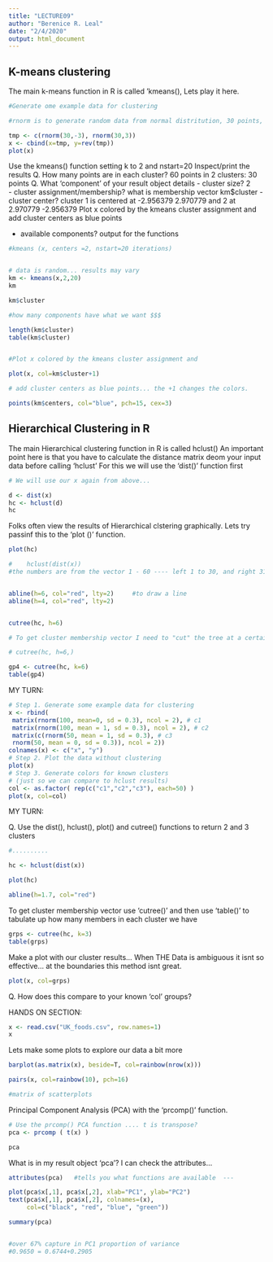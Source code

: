 ```yaml
---
title: "LECTURE09"
author: "Berenice R. Leal"
date: "2/4/2020"
output: html_document
---
```

## K-means clustering
The main k-means function in R is called 'kmeans(), Lets play it here. 

```r
#Generate ome example data for clustering

#rnorm is to generate random data from normal distritution, 30 points, center at -3, next time 30 points centered at 3.... cbind is to combine objects by row or column.... rev reverses 

tmp <- c(rnorm(30,-3), rnorm(30,3))
x <- cbind(x=tmp, y=rev(tmp))
plot(x)

```

Use the kmeans() function setting k to 2 and nstart=20
Inspect/print the results
Q. How many points are in each cluster? 60 points in 2 clusters: 30 points 
Q. What ‘component’ of your result object details
 - cluster size? 2       
 - cluster assignment/membership?  what is membership vector km$cluster
 - cluster center?   cluster 1 is centered at -2.956379  2.970779
     and 2 at  2.970779 -2.956379
Plot x colored by the kmeans cluster assignment and
 add cluster centers as blue points


- available components? output for the functions
```r

#kmeans (x, centers =2, nstart=20 iterations)


# data is random... results may vary
km <- kmeans(x,2,20)
km

km$cluster

#how many components have what we want $$$

length(km$cluster)
table(km$cluster)



```


```r
#Plot x colored by the kmeans cluster assignment and

plot(x, col=km$cluster+1)

# add cluster centers as blue points... the +1 changes the colors.

points(km$centers, col="blue", pch=15, cex=3)


```


## Hierarchical Clustering in R

The main Hierarchical clustering function in R is called hclust() An important point here is that you have to calculate the distance matrix deom your input data before calling 'hclust'
For this we will use the 'dist()' function first
```r
# We will use our x again from above...

d <- dist(x)
hc <- hclust(d)
hc
```

Folks often view the results of Hierarchical clstering graphically. Lets try passinf this to the 'plot ()' function. 

```r
plot(hc)

#    hclust(dist(x))
#the numbers are from the vector 1 - 60 ---- left 1 to 30, and right 31 to 60


abline(h=6, col="red", lty=2)     #to draw a line
abline(h=4, col="red", lty=2)  


cutree(hc, h=6)

# To get cluster membership vector I need to "cut" the tree at a certain height to yield my separate cluster branches.       

# cutree(hc, h=6,)

```


```r

gp4 <- cutree(hc, k=6)
table(gp4)
```



MY TURN:


```r
# Step 1. Generate some example data for clustering
x <- rbind(
 matrix(rnorm(100, mean=0, sd = 0.3), ncol = 2), # c1
 matrix(rnorm(100, mean = 1, sd = 0.3), ncol = 2), # c2
 matrix(c(rnorm(50, mean = 1, sd = 0.3), # c3
 rnorm(50, mean = 0, sd = 0.3)), ncol = 2))
colnames(x) <- c("x", "y")
# Step 2. Plot the data without clustering
plot(x)
# Step 3. Generate colors for known clusters
# (just so we can compare to hclust results)
col <- as.factor( rep(c("c1","c2","c3"), each=50) )
plot(x, col=col)

```

MY TURN:

Q. Use the dist(), hclust(), plot() and cutree()
 functions to return 2 and 3 clusters
 
```r
#..........

hc <- hclust(dist(x))

plot(hc)

abline(h=1.7, col="red")

```

To get cluster membership vector use 'cutree()' and then use 'table()' to tabulate up how many members in each cluster we have

```r
grps <- cutree(hc, k=3)
table(grps)

```

Make a plot with our cluster results... When THE Data is ambiguous it isnt so effective... at the boundaries this method isnt great. 

```r
plot(x, col=grps)
```




Q. How does this compare to your known 'col' groups?




HANDS ON SECTION:

```r
x <- read.csv("UK_foods.csv", row.names=1)
x

```

Lets make some plots to explore our data a bit more 

```r
barplot(as.matrix(x), beside=T, col=rainbow(nrow(x)))
```


```r
pairs(x, col=rainbow(10), pch=16)

#matrix of scatterplots
```

Principal Component Analysis (PCA) with the 'prcomp()' function.

```r
# Use the prcomp() PCA function .... t is transpose?
pca <- prcomp ( t(x) )

pca

```

What is in my result object 'pca'? I can check the attributes...

```r
attributes(pca)   #tells you what functions are available  --- 
```

```r
plot(pca$x[,1], pca$x[,2], xlab="PC1", ylab="PC2")
text(pca$x[,1], pca$x[,2], colnames=(x),
     col=c("black", "red", "blue", "green"))

```

```r
summary(pca)


#over 67% capture in PC1 proportion of variance
#0.9650 = 0.6744+0.2905
```













